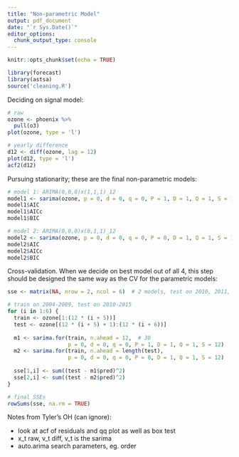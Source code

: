 ```yaml
---
title: "Non-parametric Model"
output: pdf_document
date: "`r Sys.Date()`"
editor_options: 
  chunk_output_type: console
---
```


```r
knitr::opts_chunk$set(echo = TRUE)
```

```r
library(forecast)
library(astsa)
source('cleaning.R')
```

Deciding on signal model:

```r
# raw
ozone <- phoenix %>%
  pull(o3)
plot(ozone, type = 'l')

# yearly difference
d12 <- diff(ozone, lag = 12)
plot(d12, type = 'l')
acf2(d12)
```

\newpage

Pursuing stationarity; these are the final non-parametric models:

```r
# model 1: ARIMA(0,0,0)x(1,1,1)_12
model1 <- sarima(ozone, p = 0, d = 0, q = 0, P = 1, D = 1, Q = 1, S = 12)
model1$AIC
model1$AICc
model1$BIC

# model 2: ARIMA(0,0,0)x(0,1,1)_12
model2 <- sarima(ozone, p = 0, d = 0, q = 0, P = 0, D = 1, Q = 1, S = 12)
model2$AIC
model2$AICc
model2$BIC
```

\newpage

Cross-validation. When we decide on best model out of all 4, this step should be designed the same way as the CV for the parametric models:

```r
sse <- matrix(NA, nrow = 2, ncol = 6)  # 2 models, test on 2010, 2011, 2012, 2013, 2014, 2015

# train on 2004-2009, test on 2010-2015
for (i in 1:6) {
  train <- ozone[1:(12 * (i + 5))]
  test <- ozone[(12 * (i + 5) + 1):(12 * (i + 6))]
  
  m1 <- sarima.for(train, n.ahead = 12,  # 30
                   p = 0, d = 0, q = 0, P = 1, D = 1, Q = 1, S = 12)
  m2 <- sarima.for(train, n.ahead = length(test),
                   p = 0, d = 0, q = 0, P = 0, D = 1, Q = 1, S = 12)
  
  sse[1,i] <- sum((test - m1$pred)^2)
  sse[2,i] <- sum((test - m2$pred)^2)
}

# final SSEs
rowSums(sse, na.rm = TRUE)
```

\newpage

Notes from Tyler's OH (can ignore):

- look at acf of residuals and qq plot as well as box test
- x_t raw, v_t diff, v_t is the sarima
- auto.arima search parameters, eg. order




